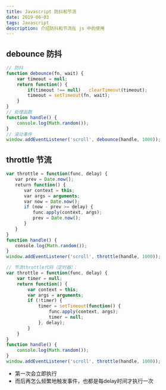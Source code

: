 ```yaml
---
title: Javascript 防抖和节流
date: 2019-06-03
tags: Javascript
description: 介绍防抖和节流在 js 中的使用
---
```


## debounce 防抖
```js
// 防抖
function debounce(fn, wait) {    
    var timeout = null;    
    return function() {        
        if(timeout !== null)   clearTimeout(timeout);        
        timeout = setTimeout(fn, wait);    
    }
}
// 处理函数
function handle() {    
    console.log(Math.random()); 
}
// 滚动事件
window.addEventListener('scroll', debounce(handle, 1000));
```

## throttle 节流

```js
var throttle = function(func, delay) {            
　　var prev = Date.now();            
　　return function() {                
　　　　var context = this;                
　　　　var args = arguments;                
　　　　var now = Date.now();                
　　　　if (now - prev >= delay) {                    
　　　　　　func.apply(context, args);                    
　　　　　　prev = Date.now();                
　　　　}            
　　}        
}        
function handle() {            
　　console.log(Math.random());        
}        
window.addEventListener('scroll', throttle(handle, 1000));

// 节流throttle代码（定时器）：
var throttle = function(func, delay) {            
    var timer = null;            
    return function() {                
        var context = this;               
        var args = arguments;                
        if (!timer) {                    
            timer = setTimeout(function() {                        
                func.apply(context, args);                        
                timer = null;                    
            }, delay);                
        }            
    }        
}        
function handle() {            
    console.log(Math.random());        
}        
window.addEventListener('scroll', throttle(handle, 1000));
```
- 第一次会立即执行
- 而后再怎么频繁地触发事件，也都是每delay时间才执行一次